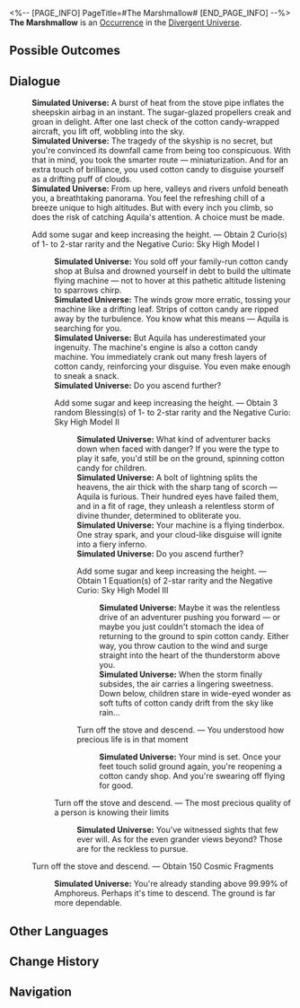<%-- [PAGE_INFO]
PageTitle=#The Marshmallow#
[END_PAGE_INFO] --%>
{{Stub}}
{{Simulated Universe Event Infobox
|id            = 26601
|title         = 
|image         = <!--TBA: SpriteOutput/Rogue/RandomEvent/PicRogueEvent_38.png-->
|domains_su    = 
|domains_swarm = 
|domains_gng   = 
|domains_du    = Unknown
|domains_und   = 
|requirements  = 
|prev          = 
|next          = 
|characters    = 
|factions      = 
|order         = 
|order_du      = 153
}}
'''The Marshmallow''' is an [[Divergent Universe/Occurrence|Occurrence]] in the [[Divergent Universe]].

==Possible Outcomes==
{{Possible Outcomes
|choice_1 = Add some sugar and keep increasing the height.

|choice_1_1 = Add some sugar and keep increasing the height.

|choice_1_1_1 = Add some sugar and keep increasing the height.
|result_1_1_1 = Obtain 1 Equation(s) of 2-star rarity and the Negative Curio: Sky High Model III

|choice_1_1_2 = Turn off the stove and descend.
|result_1_1_2 = You understood how precious life is in that moment

|choice_1_2 = Turn off the stove and descend.
|result_1_2 = The most precious quality of a person is knowing their limits

|choice_2 = Turn off the stove and descend.
|result_2 = Obtain 150 Cosmic Fragments
}}
<!--
==Gameplay Notes==
* 
-->
==Dialogue==
{{Dialogue Start}}
:'''Simulated Universe:''' A burst of heat from the stove pipe inflates the sheepskin airbag in an instant. The sugar-glazed propellers creak and groan in delight. After one last check of the cotton candy-wrapped aircraft, you lift off, wobbling into the sky.
:'''Simulated Universe:''' The tragedy of the skyship is no secret, but you're convinced its downfall came from being too conspicuous. With that in mind, you took the smarter route &mdash; miniaturization. And for an extra touch of brilliance, you used cotton candy to disguise yourself as a drifting puff of clouds.
:'''Simulated Universe:''' From up here, valleys and rivers unfold beneath you, a breathtaking panorama. You feel the refreshing chill of a breeze unique to high altitudes. But with every inch you climb, so does the risk of catching Aquila's attention. A choice must be made.
:{{DIcon|Star}} Add some sugar and keep increasing the height. &mdash; Obtain 2 Curio(s) of 1- to 2-star rarity and the Negative Curio: Sky High Model I
::'''Simulated Universe:''' You sold off your family-run cotton candy shop at Bulsa and drowned yourself in debt to build the ultimate flying machine &mdash; not to hover at this pathetic altitude listening to sparrows chirp.
::'''Simulated Universe:''' The winds grow more erratic, tossing your machine like a drifting leaf. Strips of cotton candy are ripped away by the turbulence. You know what this means &mdash; Aquila is searching for you.
::'''Simulated Universe:''' But Aquila has underestimated your ingenuity. The machine's engine is also a cotton candy machine. You immediately crank out many fresh layers of cotton candy, reinforcing your disguise. You even make enough to sneak a snack.
::'''Simulated Universe:''' Do you ascend further?
::{{DIcon|Star}} Add some sugar and keep increasing the height. &mdash; Obtain 3 random Blessing(s) of 1- to 2-star rarity and the Negative Curio: Sky High Model II
:::'''Simulated Universe:''' What kind of adventurer backs down when faced with danger? If you were the type to play it safe, you'd still be on the ground, spinning cotton candy for children.
:::'''Simulated Universe:''' A bolt of lightning splits the heavens, the air thick with the sharp tang of scorch &mdash; Aquila is furious. Their hundred eyes have failed them, and in a fit of rage, they unleash a relentless storm of divine thunder, determined to obliterate you.
:::'''Simulated Universe:''' Your machine is a flying tinderbox. One stray spark, and your cloud-like disguise will ignite into a fiery inferno.
:::'''Simulated Universe:''' Do you ascend further?
:::{{DIcon|Star}} Add some sugar and keep increasing the height. &mdash; Obtain 1 Equation(s) of 2-star rarity and the Negative Curio: Sky High Model III
::::'''Simulated Universe:''' Maybe it was the relentless drive of an adventurer pushing you forward &mdash; or maybe you just couldn't stomach the idea of returning to the ground to spin cotton candy. Either way, you throw caution to the wind and surge straight into the heart of the thunderstorm above you.
::::'''Simulated Universe:''' When the storm finally subsides, the air carries a lingering sweetness. Down below, children stare in wide-eyed wonder as soft tufts of cotton candy drift from the sky like rain...
:::{{DIcon|Star}} Turn off the stove and descend. &mdash; You understood how precious life is in that moment
::::'''Simulated Universe:''' Your mind is set. Once your feet touch solid ground again, you're reopening a cotton candy shop. And you're swearing off flying for good.
::{{DIcon|Star}} Turn off the stove and descend. &mdash; The most precious quality of a person is knowing their limits
:::'''Simulated Universe:''' You've witnessed sights that few ever will. As for the even grander views beyond? Those are for the reckless to pursue.
:{{DIcon|Star}} Turn off the stove and descend. &mdash; Obtain 150 Cosmic Fragments
::'''Simulated Universe:''' You're already standing above 99.99% of Amphoreus. Perhaps it's time to descend. The ground is far more dependable.
{{Dialogue End}}

==Other Languages==
{{Other Languages
|en   = The Marshmallow
|zhs  = 棉花糖号
|zht  = 棉花糖號
|ja   = マシュマロ{{Rubi|号|ごう}}
|ko   = 솜사탕 호
|es   = El "Nube de Azúcar"
|fr   = La guimauve
|ru   = Зефир
|th   = เรือบินสายไหม
|vi   = Kẹo Bông
|de   = Das Marshmallow
|id   = Permen Kapas
|pt   = O Marshmallow
}}

==Change History==
{{Change History|3.3}}

==Navigation==
{{Occurrence Navbox}}